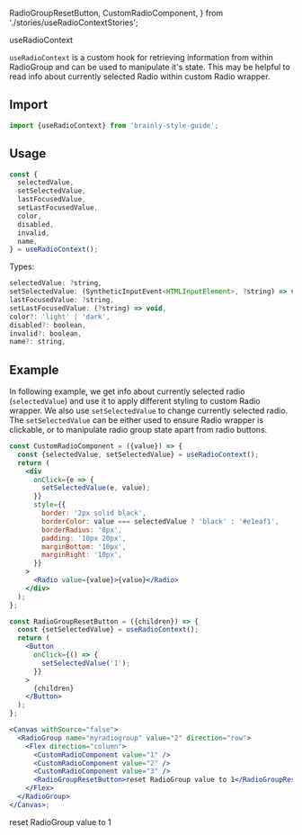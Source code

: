   RadioGroupResetButton,
  CustomRadioComponent,
} from './stories/useRadioContextStories';

<Meta title="Hooks/useRadioContext" />

<PageHeader type="utility">useRadioContext</PageHeader>

`useRadioContext` is a custom hook for retrieving information from within RadioGroup and can be used to manipulate it's state. This may be helpful to read info about currently selected Radio within custom Radio wrapper.

## Import

```jsx
import {useRadioContext} from 'brainly-style-guide';
```

## Usage

```jsx
const {
  selectedValue,
  setSelectedValue,
  lastFocusedValue,
  setLastFocusedValue,
  color,
  disabled,
  invalid,
  name,
} = useRadioContext();
```

Types:

```jsx
selectedValue: ?string,
setSelectedValue: (SyntheticInputEvent<HTMLInputElement>, ?string) => void,
lastFocusedValue: ?string,
setLastFocusedValue: (?string) => void,
color?: 'light' | 'dark',
disabled?: boolean,
invalid?: boolean,
name?: string,
```

## Example

In following example, we get info about currently selected radio (`selectedValue`) and use it to apply different styling to custom Radio wrapper. We also use `setSelectedValue` to change currently selected radio. The `setSelectedValue` can be either used to ensure Radio wrapper is clickable, or to manipulate radio group state apart from radio buttons.

```jsx
const CustomRadioComponent = ({value}) => {
  const {selectedValue, setSelectedValue} = useRadioContext();
  return (
    <div
      onClick={e => {
        setSelectedValue(e, value);
      }}
      style={{
        border: '2px solid black',
        borderColor: value === selectedValue ? 'black' : '#e1eaf1',
        borderRadius: '8px',
        padding: '10px 20px',
        marginBottom: '10px',
        marginRight: '10px',
      }}
    >
      <Radio value={value}>{value}</Radio>
    </div>
  );
};

const RadioGroupResetButton = ({children}) => {
  const {setSelectedValue} = useRadioContext();
  return (
    <Button
      onClick={() => {
        setSelectedValue('1');
      }}
    >
      {children}
    </Button>
  );
};

<Canvas withSource="false">
  <RadioGroup name="myradiogroup" value="2" direction="row">
    <Flex direction="column">
      <CustomRadioComponent value="1" />
      <CustomRadioComponent value="2" />
      <CustomRadioComponent value="3" />
      <RadioGroupResetButton>reset RadioGroup value to 1</RadioGroupResetButton>
    </Flex>
  </RadioGroup>
</Canvas>;
```

<Canvas withSource="false">
  <RadioGroup name="myradiogroup" value="2" direction="row">
    <Flex direction="column">
      <CustomRadioComponent value="1" />
      <CustomRadioComponent value="2" />
      <CustomRadioComponent value="3" />
      <RadioGroupResetButton>reset RadioGroup value to 1</RadioGroupResetButton>
    </Flex>
  </RadioGroup>
</Canvas>
